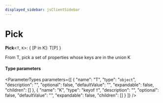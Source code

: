```yaml
---
displayed_sidebar: jsClientSidebar
---
```



# Pick

 **Pick**<`T`, `K`\>: { [P in K]: T[P] }

From T, pick a set of properties whose keys are in the union K

#### Type parameters

<ParameterTypes parameters={[
  {
    "name": "T",
    "type": "`object`",
    "description": "",
    "optional": false,
    "defaultValue": "",
    "expandable": false,
    "children": []
  },
  {
    "name": "K",
    "type": "keyof `T`",
    "description": "",
    "optional": false,
    "defaultValue": "",
    "expandable": false,
    "children": []
  }
]} />
